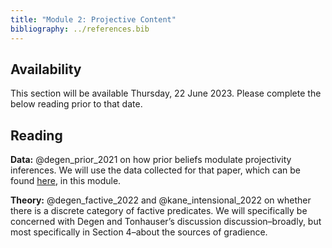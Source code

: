 ```yaml
---
title: "Module 2: Projective Content"
bibliography: ../references.bib
---
```


::: {.callout-caution}
## Availability

This section will be available Thursday, 22 June 2023. Please complete the below reading prior to that date.
:::

::: {.callout-tip}
## Reading

**Data:** @degen_prior_2021 on how prior beliefs modulate projectivity inferences. We will use the data collected for that paper, which can be found [here](https://github.com/judith-tonhauser/projective-probability), in this module. 

**Theory:** @degen_factive_2022 and @kane_intensional_2022 on whether there is a discrete category of factive predicates. We will specifically be concerned with Degen and Tonhauser's discussion  discussion–broadly, but most specifically in Section 4–about the sources of gradience. 
:::